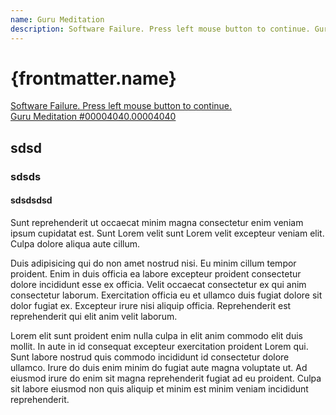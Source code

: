 ```yaml
---
name: Guru Meditation
description: Software Failure. Press left mouse button to continue. Guru Meditation #00004040.00004040
---
```



<Prose>

# {frontmatter.name}

<Alert class="not-prose">

[Software Failure. Press left mouse button to continue.<br />
Guru Meditation #00004040.00004040
](/)

</Alert>

## sdsd

### sdsds

#### sdsdsdsd 

Sunt reprehenderit ut occaecat minim magna consectetur enim veniam ipsum cupidatat est. Sunt Lorem velit sunt Lorem velit excepteur veniam elit. Culpa dolore aliqua aute cillum.

Duis adipisicing qui do non amet nostrud nisi. Eu minim cillum tempor proident. Enim in duis officia ea labore excepteur proident consectetur dolore incididunt esse ex officia. Velit occaecat consectetur ex qui anim consectetur laborum. Exercitation officia eu et ullamco duis fugiat dolore sit dolor fugiat ex. Excepteur irure nisi aliquip officia. Reprehenderit est reprehenderit qui elit anim velit laborum.

Lorem elit sunt proident enim nulla culpa in elit anim commodo elit duis mollit. In aute in id consequat excepteur exercitation proident Lorem qui. Sunt labore nostrud quis commodo incididunt id consectetur dolore ullamco. Irure do duis enim minim do fugiat aute magna voluptate ut. Ad eiusmod irure do enim sit magna reprehenderit fugiat ad eu proident. Culpa sit labore eiusmod non quis aliquip et minim est minim veniam incididunt reprehenderit.

</Prose>
